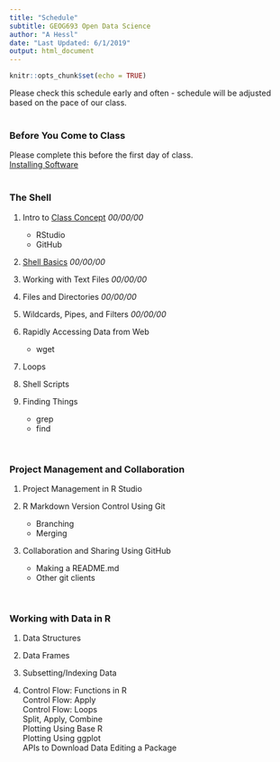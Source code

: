 ```yaml
---
title: "Schedule"
subtitle: GEOG693 Open Data Science
author: "A Hessl"
date: "Last Updated: 6/1/2019"
output: html_document
---
```


```r
knitr::opts_chunk$set(echo = TRUE)
```
Please check this schedule early and often - schedule will be adjusted based on the pace of our class.  
<br/>

### __Before You Come to Class__  
Please complete this before the first day of class.  
[Installing Software](./lectures/InstallingSoftware.html)    
<br/>

### __The Shell__

1) Intro to [Class Concept](./lectures/ClassConcept.html) _00/00/00_  
    + RStudio  
    + GitHub  
2) [Shell Basics](./lectures/ShellBasics.html) _00/00/00_  

3) Working with Text Files _00/00/00_  

4) Files and Directories _00/00/00_ 

5) Wildcards, Pipes, and Filters _00/00/00_  

6) Rapidly Accessing Data from Web
    + wget
    
7) Loops

8) Shell Scripts

10) Finding Things 
    + grep
    + find  

<br/> 

### __Project Management and Collaboration__

1) Project Management in R Studio

2) R Markdown  Version Control Using Git
    + Branching
    + Merging

3) Collaboration and Sharing Using GitHub
    + Making a README.md
    + Other git clients

<br/>

### __Working with Data in R__  

1) Data Structures  

2) Data Frames  

3) Subsetting/Indexing Data  

4) Control Flow: Functions in R  
Control Flow: Apply  
Control Flow: Loops  
Split, Apply, Combine   
Plotting Using Base R  
Plotting Using ggplot  
APIs to Download Data
Editing a Package
